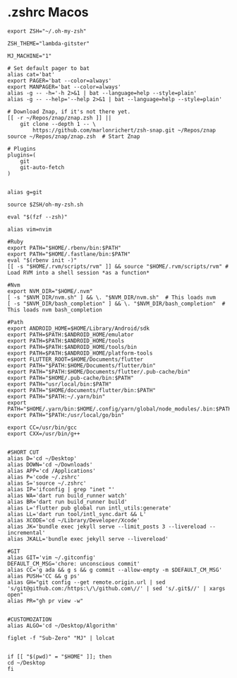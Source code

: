 # .zshrc Macos

```shell filename=".zshrc"
export ZSH="~/.oh-my-zsh"

ZSH_THEME="lambda-gitster"

MJ_MACHINE="1"

# Set default pager to bat
alias cat='bat'
export PAGER='bat --color=always'
export MANPAGER='bat --color=always'
alias -g -- -h='-h 2>&1 | bat --language=help --style=plain'
alias -g -- --help='--help 2>&1 | bat --language=help --style=plain'

# Download Znap, if it's not there yet.
[[ -r ~/Repos/znap/znap.zsh ]] ||
    git clone --depth 1 -- \
        https://github.com/marlonrichert/zsh-snap.git ~/Repos/znap
source ~/Repos/znap/znap.zsh  # Start Znap

# Plugins
plugins=(
    git
    git-auto-fetch
)


alias g=git

source $ZSH/oh-my-zsh.sh

eval "$(fzf --zsh)"

alias vim=nvim

#Ruby
export PATH="$HOME/.rbenv/bin:$PATH"
export PATH="$HOME/.fastlane/bin:$PATH"
eval "$(rbenv init -)"
[[ -s "$HOME/.rvm/scripts/rvm" ]] && source "$HOME/.rvm/scripts/rvm" # Load RVM into a shell session *as a function*

#Nvm
export NVM_DIR="$HOME/.nvm"
[ -s "$NVM_DIR/nvm.sh" ] && \. "$NVM_DIR/nvm.sh"  # This loads nvm
[ -s "$NVM_DIR/bash_completion" ] && \. "$NVM_DIR/bash_completion"  # This loads nvm bash_completion

#Path
export ANDROID_HOME=$HOME/Library/Android/sdk
export PATH=$PATH:$ANDROID_HOME/emulator
export PATH=$PATH:$ANDROID_HOME/tools
export PATH=$PATH:$ANDROID_HOME/tools/bin
export PATH=$PATH:$ANDROID_HOME/platform-tools
export FLUTTER_ROOT=$HOME/Documents/flutter
export PATH="$PATH:$HOME/Documents/flutter/bin"
export PATH="$PATH:$HOME/Documents/flutter/.pub-cache/bin"
export PATH="$HOME/.pub-cache/bin:$PATH"
export PATH="usr/local/bin:$PATH"
export PATH="$HOME/documents/flutter/bin:$PATH"
export PATH="$PATH:~/.yarn/bin"
export PATH="$HOME/.yarn/bin:$HOME/.config/yarn/global/node_modules/.bin:$PATH"
export PATH="$PATH:/usr/local/go/bin"

export CC=/usr/bin/gcc
export CXX=/usr/bin/g++


#SHORT CUT
alias D='cd ~/Desktop'
alias DOWN='cd ~/Downloads'
alias APP='cd /Applications'
alias P='code ~/.zshrc'
alias S='source ~/.zshrc'
alias IP='ifconfig | grep "inet "'
alias WA='dart run build_runner watch'
alias BR='dart run build_runner build'
alias L='flutter pub global run intl_utils:generate'
alias LL='dart run tool/intl_sync.dart && L'
alias XCODE='cd ~/Library/Developer/Xcode'
alias JK='bundle exec jekyll serve --limit_posts 3 --livereload --incremental'
alias JKALL='bundle exec jekyll serve --livereload'

#GIT
alias GIT='vim ~/.gitconfig'
DEFAULT_CM_MSG='chore: unconscious commit'
alias CC='g ada && g s && g commit --allow-empty -m $DEFAULT_CM_MSG'
alias PUSH='CC && g ps'
alias GH="git config --get remote.origin.url | sed 's/git@github.com:/https:\/\/github.com\//' | sed 's/.git$//' | xargs open"
alias PR="gh pr view -w"


#CUSTOMOZATION
alias ALGO='cd ~/Desktop/Algorithm'

figlet -f "Sub-Zero" "MJ" | lolcat


if [[ "$(pwd)" = "$HOME" ]]; then
cd ~/Desktop
fi
```
